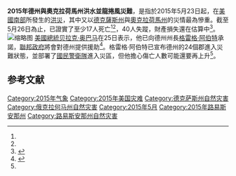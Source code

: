 {{命名}}
{{Infobox flood
|image location=Blanco River May 25, 2015 hydrograph.png
|image name={{link-en|溫伯利 (德州)|Wimberley, Texas|溫伯利鎮}}{{link-en|布蘭科河 (德州)|Blanco River (Texas)|布蘭科河}}於洪災發生時一夜間的{{link-en|流量歷線圖|Hydrograph}}，5月24日至25日。
|name=2015年德州與奧克拉荷馬州洪水並龍捲風災難
|duration=2015年5月23日–25日
|total fatalities=17人已證實死亡<ref name="路透社"/><ref name="ANNA DRIVER">{{cite news|author1=ANNA DRIVER|title=Storms kill eight in Texas, Oklahoma; floods sweep Houston|url=http://www.reuters.com/article/2015/05/26/us-usa-storms-idUSKBN0OA19020150526|accessdate=2015-05-26|agency=路透社|date=2015-05-26|language=en|archive-date=2015-05-26|archive-url=https://web.archive.org/web/20150526061613/http://www.reuters.com/article/2015/05/26/us-usa-storms-idUSKBN0OA19020150526|dead-url=no}}</ref><ref name="Deaths">{{cite web|1=|publisher=Fox News|date=May 26, 2015|accessdate=May 26, 2015|title=Authorities say 17 dead, 10 missing in Texas floods; 13 killed in Mexico tornado|url=http://www.foxnews.com/weather/2015/05/26/authorities-say-12-missing-in-texas-floods-likely-dead-13-killed-in-mexico/|archive-date=2015-05-26|archive-url=https://web.archive.org/web/20150526201725/http://www.foxnews.com/weather/2015/05/26/authorities-say-12-missing-in-texas-floods-likely-dead-13-killed-in-mexico/|dead-url=no}}</ref> ，40人[[失蹤|失蹤]]<ref name="CNNMay25">{{cite web|author=Ben Brumfield|publisher=CNN|date=May 25, 2015|accessdate=May 25, 2015|title=3 dead after record storms in Texas, Oklahoma; 12 missing in one county|url=http://www.cnn.com/2015/05/25/us/severe-weather/|archivedate=2015-05-25|archiveurl=https://www.webcitation.org/6YnV9xbgN?url=http://www.cnn.com/2015/05/25/us/severe-weather/|dead-url=no}}</ref>
|areas affected=[[北美大平原|北美大平原]]、[[美國南部|美國南部]]、[[墨西哥|墨西哥]]
|total damages=估算中
}}
'''2015年德州與奧克拉荷馬州洪水並龍捲風災難'''，是指於2015年5月23日起，在[[美國南部|美國南部]]所發生的[[洪災|洪災]]，其中又以[[德克薩斯州|德克薩斯州]]與[[奧克拉荷馬州|奧克拉荷馬州]]的災情最為慘重。截至5月26日為止，已證實了至少17人死亡<ref name="ANNA DRIVER" /><ref name="Deaths"/>，40人失蹤，財產損失還在估算中<ref name=VOA>{{cite news|title=救援人員搜尋在美國中部洪水中失蹤的12人|url=http://www.voacantonese.com/content/us-floods-1st-upd/2790889.html|accessdate=2015-05-26|agency=[[VOA|VOA]]|date=2015-05-26|archive-date=2015-05-26|archive-url=https://web.archive.org/web/20150526213602/http://www.voacantonese.com/content/us-floods-1st-upd/2790889.html|dead-url=no}}</ref>。
[[File:Scr_150528-A-YG824-001.JPG|缩略图]]
[[美國總統|美國總統]][[贝拉克·奥巴马|贝拉克·奥巴马]]在25日表示，他已向德州州長[[格雷格·阿伯特|格雷格·阿伯特]]承諾，[[美國聯邦政府|聯邦政府]]將會對德州提供援助<ref name="路透社">{{cite news|author1=Julia Edwards and Jeff Mason|title=Obama offers federal support to Texas in wake of floods|url=http://www.reuters.com/article/2015/05/26/us-usa-storms-obama-idUSKBN0OB1YP20150526?mod=related&channelName=domesticNews|accessdate=2015-05-26|agency=[[路透社|路透社]]|date=2015-05-26|language=en|archive-date=2015-05-26|archive-url=https://web.archive.org/web/20150526183849/http://www.reuters.com/article/2015/05/26/us-usa-storms-obama-idUSKBN0OB1YP20150526?mod=related&channelName=domesticNews|dead-url=no}}</ref>。格雷格·阿伯特已宣布德州的24個郡進入災難狀態，並部署了[[國民警衛隊|國民警衛隊]]進入災區，但他擔心傷亡人數可能還要再上升<ref name="ANNA DRIVER" />。
==参考文献==
{{reflist}}
{{VOA}}

[[Category:2015年气象|Category:2015年气象]]
[[Category:2015年美国灾难|Category:2015年美国灾难]]
[[Category:德克萨斯州自然灾害|Category:德克萨斯州自然灾害]]
[[Category:俄克拉何马州自然灾害|Category:俄克拉何马州自然灾害]]
[[Category:2015年5月|Category:2015年5月]]
[[Category:2015年路易斯安那州|Category:2015年路易斯安那州]]
[[Category:路易斯安那州自然灾害|Category:路易斯安那州自然灾害]]